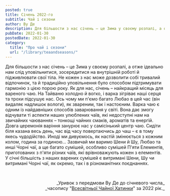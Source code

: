 ```yaml
---
posted: true
title: Січень 2022-го
subtitle: Чай і сезони
author: Ву Де
description: Для більшости з нас січень – це Зима у своєму розпалі, а отже ідеально нам слід уповільнитися, зосередитися на внутрішній роботі й підживлювати свої тіла...
pubDate: 2022-01-30
postedDate: 2022-01-30
category: 
  title: "Про чай і сезони"
  url: "/library/teaandseasons/"
---
```


Для більшости з нас січень – це Зима у своєму розпалі, а отже ідеально нам слід уповільнитися, зосередитися на внутрішній роботі й підживлювати свої тіла. Не кожен з нас може дозволити собі тривалий відпочинок, та й традиційно уповільнення було способом підтримувати гармонію з цією порою року. Як для нас, січень – найкращий місяць для вареного чаю. На Тайваню холодно й вогко, і варка зігріває наші серця та трохи підсушує нас. Ось чому ми п'ємо багато Любао в цей час (він видаляє надлишок вологи), як звареним, так і настоєним. Варка чаю є одним із найдавніших способів заварювання у світі. Вона дає змогу відчувати ті аспекти наших улюблених чаїв, які недоступні нам на звичайних чаюваннях – тонкощі чайних смаків, ароматів та енергій. Довга церемонія варіння занурює нас у самісінький центр чаю. Сидіти біля казана весь день, час від часу повертаючись до чаш – є в тому якесь чудодійство. Иноді ми дивуємось, як настій змінюється з кожним колом, година за годиною… Зазвичай ми варимо Шени й Шу, Любао та инші Чорні чаї, а ще багато сумішей, особливо сумішей П'яти Елементів, приготованих з п'яти різних чаїв, які врівноважують кожен з елементів. У січні більшість з наших варених сумішей є витримані Шени, Шу чи витримані Чорні чаї, як окремо, так і в різноманітних поєднаннях.

<p>&nbsp;</p>
<p align="right" style="font-size: 0.9rem;">_Уривок з передмови Ву Де до січневого числа_<br />_часопису "<a href="http://www.globalteahut.org/" target="_blank" rel="noopener noreferrer">Всесвітньої Чайної Хатинки</a>" за 2022 рік._</p>
